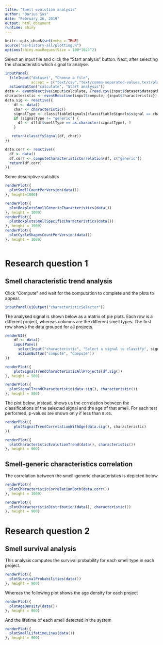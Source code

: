 ```yaml
---
title: "Smell evolution analysis"
author: "Darius Sas"
date: "February 26, 2019"
output: html_document
runtime: shiny
---
```


<style type="text/css">
.main-container {
  max-width: 1800px;
  margin-left: auto;
  margin-right: auto;
}
</style>

```r
knitr::opts_chunk$set(echo = TRUE)
source("as-history-all/plotting.R")
options(shiny.maxRequestSize = 100*1024^2)
```
Select an input file and click the "Start analysis" button. Next, after selecting the characteristic which signal to analyse.
```r
inputPanel(         
  fileInput("dataset", "Choose a file", 
            accept = c("text/csv","text/comma-separated-values,text/plain",".csv")),
  actionButton("calculate", "Start analysis"))
data <- eventReactive(input$calculate, {read.csv(input$dataset$datapath)})
characteristic <- eventReactive(input$compute, {input$characteristic})
data.sig <- reactive({
    df <- data()
    char <- characteristic()
    signalType <- classifiableSignals[classifiableSignals$signal == char, "type"]
    if (signalType != "generic") {
      df <- df[df$smellType == as.character(signalType), ]  
    }

   return(classifySignal(df, char))
})

data.corr <- reactive({
  df <- data()
  df.corr <- computeCharacteristicCorrelation(df, c("generic"))
  return(df.corr)
})
```

Some descriptive statistics
```r
renderPlot({  
  plotSmellCountPerVersion(data())
}, height=1000)

```

```r
renderPlot({
  plotBoxplotsSmellGenericCharacteristics(data())
}, height = 1000)
renderPlot({
  plotBoxplotsSmellSpecificCharacteristics(data())
}, height = 1000)
renderPlot({
  plotCycleShapesCountPerVersion(data())
}, height = 1000)
 
```

# Research question 1
## Smell characteristic trend analysis
Click "Compute" and wait for the computation to complete and the plots to appear.
```r
inputPanel(uiOutput("characteristicSelector"))
```
The analysed signal is shown below as a matrix of pie plots. Each row is a different project,  whereas columns are the different smell types.
The first row shows the data grouped for all projects.
```r
renderUI({
    df <- data()
    inputPanel(
      selectInput("characteristic", "Select a signal to classify", signalNames, selected = "size"),
      actionButton("compute", "Compute"))
})

renderPlot({
    plotSignalTrendCharacteristicAllProjects(df.sig())
}, height = 500)
```

```r
renderPlot({
  plotSignalTrendCharacteristic(data.sig(), characteristic())
}, height = 500)
```

The plot below, instead, shows us the correlation between the classifications of the selected signal and the age of that smell.
For each test performed, p-values are shown only if less than ```0.05```.
```r
renderPlot({
    plotSignalTrendCorrelationWithAge(data.sig(), characteristic)
})
```

```r
renderPlot({
  plotCharacteristicEvolutionTrend(data(), characteristic())
}, height = 900)
```

## Smell-generic characteristics correlation
The correlation between the smell-generic characteristics is depicted below
```r
renderPlot({
  plotCharacteristicCorrelationBoth(data.corr())
}, height = 1000)
```

```r
renderPlot({
  plotCharacteristicDistribution(data(), characteristic())
}, height = 900)
```

# Research question 2
## Smell survival analysis
This analysis computes the survival probability for each smell type in each project.
```r
renderPlot({
  plotSurvivalProbabilities(data())
}, height = 900)
```

Whereas the following plot shows the age density for each project
```r
renderPlot({
  plotAgeDensity(data())
}, height = 900)
```

And the lifetime of each smell detected in the system
```r
renderPlot({
  plotSmellLifetimeLines(data())
}, height = 900)
```

